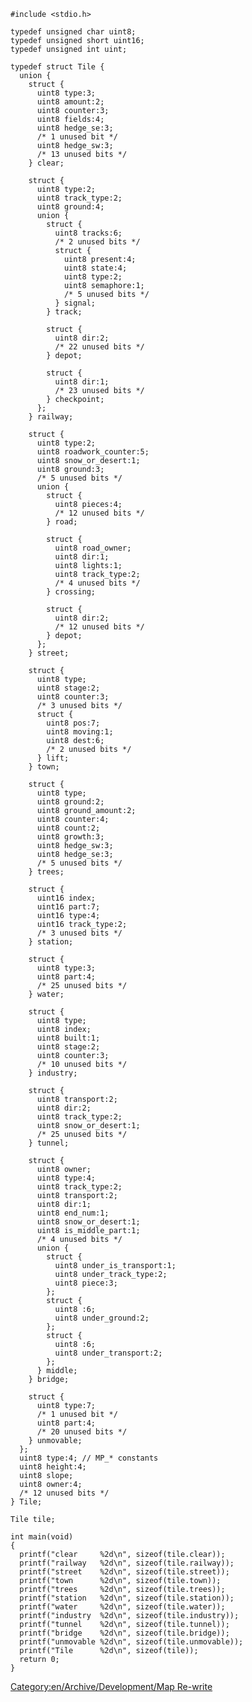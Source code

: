 <pre>
#include <stdio.h>

typedef unsigned char uint8; 
typedef unsigned short uint16;
typedef unsigned int uint;

typedef struct Tile { 
  union {
    struct {
      uint8 type:3;
      uint8 amount:2;
      uint8 counter:3;
      uint8 fields:4;
      uint8 hedge_se:3;
      /* 1 unused bit */
      uint8 hedge_sw:3;
      /* 13 unused bits */
    } clear;  

    struct {
      uint8 type:2;
      uint8 track_type:2;  
      uint8 ground:4;
      union {
        struct {
          uint8 tracks:6;
          /* 2 unused bits */
          struct {   
            uint8 present:4;
            uint8 state:4;
            uint8 type:2;
            uint8 semaphore:1;
            /* 5 unused bits */
          } signal;
        } track;

        struct {
          uint8 dir:2;
          /* 22 unused bits */
        } depot;

        struct {
          uint8 dir:1;   
          /* 23 unused bits */
        } checkpoint;
      };
    } railway;

    struct {
      uint8 type:2;
      uint8 roadwork_counter:5;
      uint8 snow_or_desert:1;
      uint8 ground:3;
      /* 5 unused bits */
      union {
        struct {
          uint8 pieces:4;
          /* 12 unused bits */
        } road;

        struct {
          uint8 road_owner;
          uint8 dir:1;
          uint8 lights:1;
          uint8 track_type:2;
          /* 4 unused bits */
        } crossing;

        struct {
          uint8 dir:2;
          /* 12 unused bits */
        } depot;
      };
    } street;

    struct {
      uint8 type;
      uint8 stage:2;
      uint8 counter:3;
      /* 3 unused bits */
      struct {
        uint8 pos:7;
        uint8 moving:1;
        uint8 dest:6;
        /* 2 unused bits */
      } lift;
    } town;

    struct {
      uint8 type;
      uint8 ground:2;
      uint8 ground_amount:2;
      uint8 counter:4;
      uint8 count:2;
      uint8 growth:3;
      uint8 hedge_sw:3;
      uint8 hedge_se:3;
      /* 5 unused bits */
    } trees;

    struct {
      uint16 index;
      uint16 part:7;
      uint16 type:4;
      uint16 track_type:2;
      /* 3 unused bits */
    } station;

    struct {
      uint8 type:3;
      uint8 part:4;
      /* 25 unused bits */
    } water;

    struct {
      uint8 type;
      uint8 index;
      uint8 built:1;
      uint8 stage:2;
      uint8 counter:3;
      /* 10 unused bits */
    } industry;

    struct {
      uint8 transport:2;
      uint8 dir:2;
      uint8 track_type:2;
      uint8 snow_or_desert:1;
      /* 25 unused bits */
    } tunnel;

    struct {
      uint8 owner;
      uint8 type:4;
      uint8 track_type:2;
      uint8 transport:2;
      uint8 dir:1;
      uint8 end_num:1;
      uint8 snow_or_desert:1;
      uint8 is_middle_part:1;
      /* 4 unused bits */
      union {
        struct {
          uint8 under_is_transport:1;
          uint8 under_track_type:2;
          uint8 piece:3;
        };
        struct {
          uint8 :6;
          uint8 under_ground:2;
        };
        struct {
          uint8 :6;
          uint8 under_transport:2;
        };
      } middle;
    } bridge;

    struct {
      uint8 type:7;
      /* 1 unused bit */
      uint8 part:4;
      /* 20 unused bits */
    } unmovable;
  };
  uint8 type:4; // MP_* constants
  uint8 height:4;
  uint8 slope;
  uint8 owner:4;
  /* 12 unused bits */
} Tile;

Tile tile;

int main(void)
{
  printf("clear     %2d\n", sizeof(tile.clear));
  printf("railway   %2d\n", sizeof(tile.railway));
  printf("street    %2d\n", sizeof(tile.street));
  printf("town      %2d\n", sizeof(tile.town));
  printf("trees     %2d\n", sizeof(tile.trees));
  printf("station   %2d\n", sizeof(tile.station));
  printf("water     %2d\n", sizeof(tile.water));
  printf("industry  %2d\n", sizeof(tile.industry));
  printf("tunnel    %2d\n", sizeof(tile.tunnel));
  printf("bridge    %2d\n", sizeof(tile.bridge));
  printf("unmovable %2d\n", sizeof(tile.unmovable));
  printf("Tile      %2d\n", sizeof(tile));
  return 0;
}
</pre>

[[Category:en/Archive/Development/Map Re-write]]